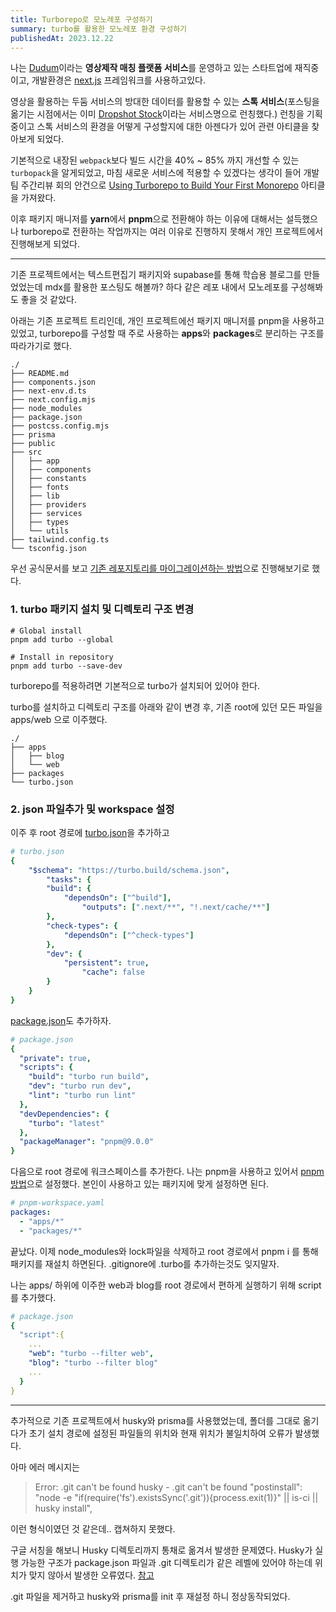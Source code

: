 ```yaml
---
title: Turborepo로 모노레포 구성하기
summary: turbo를 활용한 모노레포 환경 구성하기
publishedAt: 2023.12.22
---
```

 
나는 [Dudum](https://www.dudum.io/)이라는 **영상제작 매칭 플랫폼 서비스**를 운영하고 있는 스타트업에 재직중이고, 개발환경은 [next.js](https://nextjs.org/) 프레임워크를 사용하고있다.

영상을 활용하는 두둠 서비스의 방대한 데이터를 활용할 수 있는 **스톡 서비스**(포스팅을 옮기는 시점에서는 이미 [Dropshot Stock](https://stock.dropshot.io/ko)이라는 서비스명으로 런칭했다.) 런칭을 기획중이고 스톡 서비스의 환경을 어떻게 구성할지에 대한 아젠다가 있어 관련 아티클을 찾아보게 되었다. 

기본적으로 내장된 `webpack`보다 빌드 시간을 40% ~ 85% 까지 개선할 수 있는 `turbopack`을 알게되었고, 마침 새로운 서비스에 적용할 수 있겠다는 생각이 들어 개발팀 주간리뷰 회의 안건으로 [Using Turborepo to Build Your First Monorepo](https://earthly.dev/blog/build-monorepo-with-turporepo/) 아티클을 가져왔다.

이후 패키지 매니저를 **yarn**에서 **pnpm**으로 전환해야 하는 이유에 대해서는 설득했으나 turborepo로 전환하는 작업까지는 여러 이유로 진행하지 못해서 개인 프로젝트에서 진행해보게 되었다.

---
기존 프로젝트에서는 텍스트편집기 패키지와 supabase를 통해 학습용 블로그를 만들었었는데 mdx를 활용한 포스팅도 해볼까? 하다 같은 레포 내에서 모노레포를 구성해봐도 좋을 것 같았다.

아래는 기존 프로젝트 트리인데, 개인 프로젝트에선 패키지 매니저를 pnpm을 사용하고 있었고, turborepo를 구성할 때 주로 사용하는 **apps**와 **packages**로 분리하는 구조를 따라가기로 했다.

```
./
├── README.md
├── components.json
├── next-env.d.ts
├── next.config.mjs
├── node_modules
├── package.json
├── postcss.config.mjs
├── prisma
├── public
├── src
│   ├── app
│   ├── components
│   ├── constants
│   ├── fonts
│   ├── lib
│   ├── providers
│   ├── services
│   ├── types
│   └── utils
├── tailwind.config.ts
└── tsconfig.json
```

우선 공식문서를 보고 [기존 레포지토리를 마이그레이션하는 방법](https://turbo.build/repo/docs/getting-started/add-to-existing-repository)으로 진행해보기로 했다.

### 1. turbo 패키지 설치 및 디렉토리 구조 변경
```
# Global install
pnpm add turbo --global

# Install in repository
pnpm add turbo --save-dev
```

turborepo를 적용하려면 기본적으로 turbo가 설치되어 있어야 한다.

turbo를 설치하고 디렉토리 구조를 아래와 같이 변경 후, 기존 root에 있던 모든 파일을 apps/web 으로 이주했다.

```
./
├── apps
│   ├── blog
│   └── web
├── packages
└── turbo.json
```

### 2. json 파일추가 및 workspace 설정

이주 후 root 경로에 [turbo.json](https://turbo.build/repo/docs/getting-started/add-to-existing-repository#add-a-turbojson-file)을 추가하고

```yaml
# turbo.json
{
    "$schema": "https://turbo.build/schema.json",
        "tasks": {
        "build": {
            "dependsOn": ["^build"],
                "outputs": [".next/**", "!.next/cache/**"]
        },
        "check-types": {
            "dependsOn": ["^check-types"]
        },
        "dev": {
            "persistent": true,
                "cache": false
        }
    }
}
```

[package.json](https://turbo.build/repo/docs/crafting-your-repository/structuring-a-repository#root-packagejson)도 추가하자.

```yaml
# package.json
{
  "private": true,
  "scripts": {
    "build": "turbo run build",
    "dev": "turbo run dev",
    "lint": "turbo run lint"
  },
  "devDependencies": {
    "turbo": "latest"
  },
  "packageManager": "pnpm@9.0.0"
}
```

다음으로 root 경로에 워크스페이스를 추가한다. 나는 pnpm을 사용하고 있어서 [pnpm 방법](https://pnpm.io/pnpm-workspace_yaml)으로 설정했다. 본인이 사용하고 있는 패키지에 맞게 설정하면 된다.

```yaml
# pnpm-workspace.yaml
packages:
  - "apps/*"
  - "packages/*"
```

끝났다. 이제 node_modules와 lock파일을 삭제하고 root 경로에서 pnpm i 를 통해 패키지를 재설치 하면된다.
.gitignore에 .turbo를 추가하는것도 잊지말자.

나는 apps/ 하위에 이주한 web과 blog를 root 경로에서 편하게 실행하기 위해 script를 추가했다.

```yaml
# package.json
{
  "script":{
    ...
    "web": "turbo --filter web",
    "blog": "turbo --filter blog"
    ...
  }
}
```

---
추가적으로 기존 프로젝트에서 husky와 prisma를 사용했었는데, 폴더를 그대로 옮기다가 초기 설치 경로에 설정된 파일들의 위치와 현재 위치가 불일치하여 오류가 발생했다.

아마 에러 메시지는
> Error: .git can't be found
> husky - .git can't be found
> "postinstall": "node -e \"if(require('fs').existsSync('.git')){process.exit(1)}\" || is-ci || husky install",

이런 형식이였던 것 같은데.. 캡쳐하지 못했다.

구글 서칭을 해보니 Husky 디렉토리까지 통채로 옮겨서 발생한 문제였다. Husky가 실행 가능한 구조가 package.json 파일과 .git 디렉토리가 같은 레벨에 있어야 하는데 위치가 맞지 않아서 발생한 오류였다. [참고](https://www.inflearn.com/community/questions/1112824/husky)

.git 파일을 제거하고 husky와 prisma를 init 후 재설정 하니 정상동작되었다.
